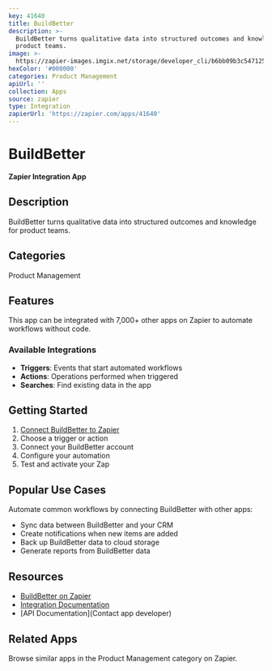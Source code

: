 ```yaml
---
key: 41640
title: BuildBetter
description: >-
  BuildBetter turns qualitative data into structured outcomes and knowledge for
  product teams.
image: >-
  https://zapier-images.imgix.net/storage/developer_cli/b6bb09b3c5471254e0974630173c5fb7.png?auto=format%2Ccompress&ixlib=python-3.0.0&q=50
hexColor: '#000000'
categories: Product Management
apiUrl: ''
collection: Apps
source: zapier
type: Integration
zapierUrl: 'https://zapier.com/apps/41640'
---
```

# BuildBetter

**Zapier Integration App**

## Description

BuildBetter turns qualitative data into structured outcomes and knowledge for product teams.

## Categories

Product Management

## Features

This app can be integrated with 7,000+ other apps on Zapier to automate workflows without code.

### Available Integrations

- **Triggers**: Events that start automated workflows
- **Actions**: Operations performed when triggered
- **Searches**: Find existing data in the app

## Getting Started

1. [Connect BuildBetter to Zapier](https://zapier.com/apps/41640)
2. Choose a trigger or action
3. Connect your BuildBetter account
4. Configure your automation
5. Test and activate your Zap

## Popular Use Cases

Automate common workflows by connecting BuildBetter with other apps:

- Sync data between BuildBetter and your CRM
- Create notifications when new items are added
- Back up BuildBetter data to cloud storage
- Generate reports from BuildBetter data

## Resources

- [BuildBetter on Zapier](https://zapier.com/apps/41640)
- [Integration Documentation](https://zapier.com/apps/41640/integrations)
- [API Documentation](Contact app developer)

## Related Apps

Browse similar apps in the Product Management category on Zapier.
